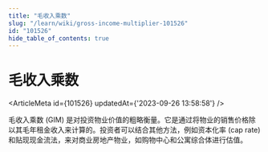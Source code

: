 ```yaml
---
title: "毛收入乘数"
slug: "/learn/wiki/gross-income-multiplier-101526"
id: "101526"
hide_table_of_contents: true
---
```



# 毛收入乘数

<ArticleMeta id={101526} updatedAt={'2023-09-26 13:58:58'} />
<div className='border-solid border-b border-t-0 my-4 border-[var(--ifm-color-gray-300)]' />

毛收入乘数 (GIM) 是对投资物业价值的粗略衡量。它是通过将物业的销售价格除以其毛年租金收入来计算的。投资者可以结合其他方法，例如资本化率 (cap rate) 和贴现现金流法，来对商业房地产物业，如购物中心和公寓综合体进行估值。
